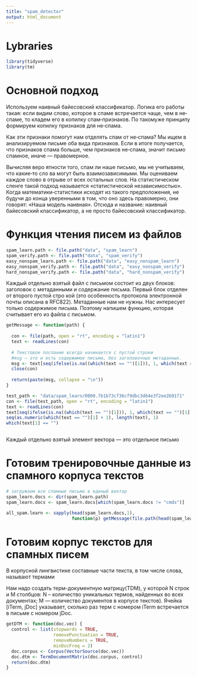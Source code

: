 ```yaml
---
title: "spam_detector"
output: html_document
---
```


# Lybraries

```r
library(tidyverse)
library(tm)
```


# Основной подход

Используем наивный байесовский классификатор.
Логика его работы такая: если видим слово, которое в спаме встречается чаще, чем в не‐спаме, то кладем его в копилку спам‐признаков. По такомуже принципу формируем копилку признаков для не‐спама.


Как эти признаки помогут нам отделять спам от не‐спама? Мы ищем в анализируемом письме оба вида признаков. Если в итоге получается, что признаков спама больше, чем признаков не‐спама, значит письмо спамное, иначе — правомерное.

Вычисляя веро ятности того, спам ли наше письмо, мы не учитываем, что какие‐то сло ва могут быть взаимозависимыми. Мы оцениваем каждое слово в отрыве от  всех остальных слов. На статистическом сленге такой подход
называется «статистической независимостью». Когда математики‐статистики
исходят из такого предположения, не будучи до конца уверенными в том, что
оно здесь правомерно, они говорят: «Наша модель наивная». Отсюда и название: наивный байесовский классификатор, а не просто байесовский классификатор.


# Функция чтения писем из файлов

```r
spam_learn.path <- file.path("data", "spam_learn")
spam_verify.path <- file.path("data", "spam_verify")
easy_nonspam_learn.path <- file.path("data", "easy_nonspam_learn")
easy_nonspam_verify.path <- file.path("data", "easy_nonspam_verify")
hard_nonspam_verify.path <- file.path("data", "hard_nonspam_verify")
```


Каждый отдельно взятый файл с письмом состоит из двух блоков: заголовок
с метаданными и содержание письма. Первый блок отделен от второго пустой стро кой (это  особенность протокола электронной почты описана в RFC822). Метаданные нам не нужны. Нас интересует  только содержимое письма. Поэтому напишем функцию, которая считывает его из файла с письмом.

```r
getMessage <- function(path) {
  
  con <- file(path, open = "rt", encoding = "latin1")
  text <- readLines(con)
  
  # Текстовое послание всегда начинается с пустой строки
  #msg — это и есть содержимое письма, без заголовочных метаданных.
  msg <- text[seq(ifelse(is.na((which(text == "")[1])), 1, which(text == "")[1] + 1), length(text), 1)]
  close(con)
  
  return(paste(msg, collapse = "\n"))
}

test_path <- "data/spam_learn/0000.7b1b73cf36cf9dbc3d64e3f2ee2b91f1"
con <- file(test_path, open = "rt", encoding = "latin1")
text <- readLines(con)
text[seq(ifelse(is.na((which(text == "")[1])), 1, which(text == "")[1] + 1), length(text), 1)]
seq(as.numeric(which(text == "")[1] + 1), length(text), 1)
which(text[1] == "")



```

Каждый отдельно взятый элемент  вектора — это  отдельное письмо


# Готовим тренировочные данные из спамного корпуса текстов

```r
# загружаем все спамные письма в единый вектор
spam_learn.docs <- dir(spam_learn.path)
spam_learn.docs <- spam_learn.docs[which(spam_learn.docs != "cmds")]

all_spam.learn <- sapply(head(spam_learn.docs,1), 
                         function(p) getMessage(file.path(head(spam_learn.path,1), p)))
```



# Готовим корпус текстов для спамных писем
В корпусной лингвистике составные части текста, в том числе слова, называют термами

Нам надо создать терм-документную матрицу(TDM), у которой N строк и M столбцов:
N – количество  уникальных термов, найденных во  всех документах; 
M — количество  документов в корпусе текстов). 
Ячейка [iTerm, jDoc] указывает, сколько раз терм с номером iTerm встречается в письме с номером jDoc.

```r
getDTM <- function(doc.vec) {
  control <- list(stopwords = TRUE,
                  removePunctuation = TRUE,
                  removeNumbers = TRUE,
                  minDocFreq = 2)
  doc.corpus <- Corpus(VectorSource(doc.vec))
  doc.dtm <- TermDocumentMatrix(doc.corpus, control)
  return(doc.dtm)
}
```










